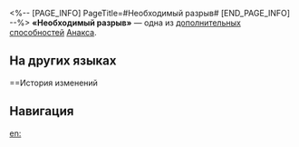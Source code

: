 <%-- [PAGE_INFO]
PageTitle=#Необходимый разрыв#
[END_PAGE_INFO] --%>
{{Навык Инфобокс
|Название         = Необходимый разрыв
|Изображение      = След Необходимый разрыв.png
|Персонаж         = Анакса
|Тип              = Доп. способность
|Возвышение       = 4
|Длительность     = 
|Описание         = В зависимости от количества персонажей Пути Эрудиции в отряде в текущем бою активируется 1 из следующих эффектов:<br />Один персонаж: крит. урон Анаксы повышается на 140%.<br />Два персонажа и более: наносимый всеми союзниками урон повышается на 50%.
|Свойство1        = 
|Масштабирование1 = 
}}
'''«Необходимый разрыв»''' — одна из [[дополнительная способность|дополнительных способностей]] [[Анакса]].

==На других языках==
{{На других языках
|en   = Imperative Hiatus
|zhs  = 必要的留白
|zht  = 必要的留白
|ja   = {{Rubi|必要|ひつよう}}な{{Rubi|空白|くうはく}}
|ko   = 필요한 공백
|es   = Vacío necesario
|fr   = Vide nécessaire
|ru   = Необходимый разрыв
|th   = Imperative Hiatus
|vi   = Khoảng Trống Cần Thiết
|de   = Notwendige Lücke
|id   = Imperative Hiatus
|pt   = Hiato Imperativo
}}

==История изменений
{{История изменений|3.5}}

==Навигация==
{{Навык Навбокс|Анакса}}

[[en:]]